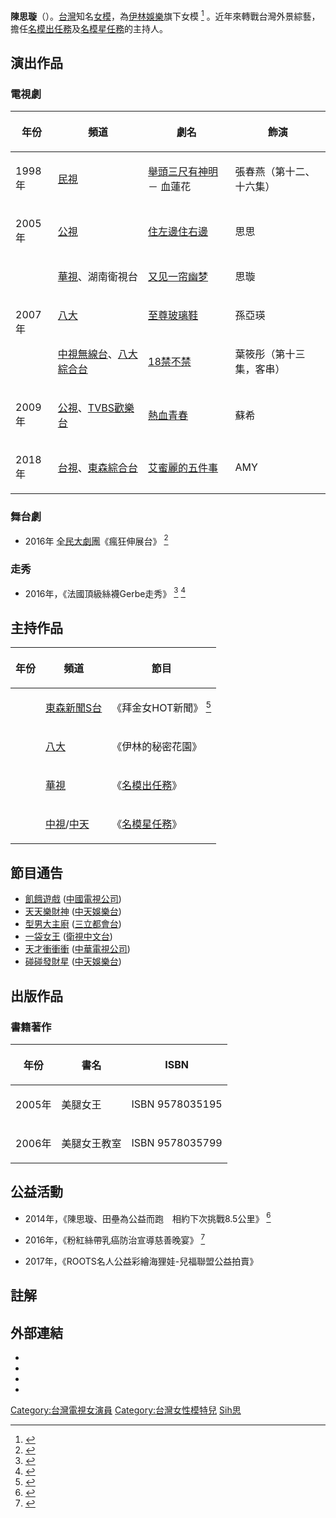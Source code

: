 {{藝人
| 姓名 = 陳思璇
| 類型 = 女藝人
| 圖片 =台北國際車展 陳思璇 20051230.jpg
| 圖片尺寸 = 
| 圖片簡介 = 
| 原名 = 
| 外文名 = 
| 外文 = 
| 羅馬拼音 = 
| 英文名 = Shatina
| 綽號 = 小璇子 璇姐
| 國籍 = {{ROC}}
| 民族 =
| 籍貫 =
| 出生日期 ={{birth_date_and _age|1974|12|6}}
| 出生地點 = {{TWN}}[[臺北市|臺北市]]
| 逝世日期 =  
| 逝世地點 = 
| 職業 = [[模特兒|模特兒]]、[[演員|演員]]
| 語言 = [[國語|國語]]、[[英語|英語]]
| 教育程度 = 
| 宗教信仰 = 
| 配偶 =
| 音樂類型 = 
| 演奏樂器 = 
| 出身地 = {{TWN}}
| 出道作 = 
| 出道日期 = {{Start date and age |1991}}
| 代表作 = 
| 活躍年代 = 1991年至今 
| 唱片公司 = 
| 經紀公司 = [[伊林娛樂|伊林娛樂]]
| 網站 =[https://www.facebook.com/陳思璇-Shatina-Chen-1579010325761721/ 陳思璇Facebook粉絲團]
| 相關團體 = 
| 獎項 = 
| IMDb = 6653091
}}
'''陳思璇'''（{{bd|1974年|12月6日||}}）。[[台灣|台灣]]知名[[女模|女模]]，為[[伊林娛樂|伊林娛樂]]旗下女模 <ref>{{cite web|url=http://www.eelin.com.tw/page/ModelPage.aspx?ID=69|title=陳思璇 伊林超級女模資訊|publisher=伊林娛樂|date=2005-03-25}}</ref> 。近年來轉戰台灣外景綜藝，擔任[[名模出任務|名模出任務]]及[[名模星任務|名模星任務]]的主持人。

== 演出作品 ==
===電視劇===
{|class="wikitable"
|-align=center
!年份||頻道||劇名||飾演
|-
|1998年||[[民視|民視]]||[[舉頭三尺有神明|舉頭三尺有神明]]－ 血蓮花 ||張春燕（第十二、十六集）
|-
|2005年 ||[[公視|公視]]||[[住左邊住右邊|住左邊住右邊]]|| 思思
|-
| rowspan="3" |2007年 ||[[華視|華視]]、湖南衛視台||[[又见一帘幽梦|又见一帘幽梦]]|| 思璇
|-
|[[八大電視|八大]]||[[至尊玻璃鞋|至尊玻璃鞋]]|| 孫亞瑛
|-
|[[中視無線台|中視無線台]]、[[八大綜合台|八大綜合台]]||[[18禁不禁|18禁不禁]]|| 葉筱彤（第十三集，客串）
|-
|2009年 ||[[公視|公視]]、[[TVBS歡樂台|TVBS歡樂台]]||[[熱血青春|熱血青春]]|| 蘇希
|-
|2018年 ||[[台視|台視]]、[[東森綜合台|東森綜合台]]||[[艾蜜麗的五件事|艾蜜麗的五件事]]|| AMY
|}

===舞台劇===
*2016年 [[全民大劇團|全民大劇團]]《瘋狂伸展台》  <ref>{{cite web|url=http://www.appledaily.com.tw/realtimenews/article/new/20160730/918396/|title=陳思璇 瘋狂伸展台|publisher=壹週刊|date=2016-07-30}}</ref>

===走秀===
*2016年，《法國頂級絲襪Gerbe走秀》 <ref>{{cite web|url=https://www.youtube.com/watch?v=SskfsyYOl34|title=法國頂級絲襪Gerbe走秀影片|publisher=自由娛樂頻道|date=2016-10-06}}</ref>  <ref>{{cite web|url=http://ent.ltn.com.tw/news/breakingnews/1848039|title=法國頂級絲襪Gerbe走秀報導|publisher=自由時報|date=2016-10-06}}</ref>

==主持作品==
{|class="wikitable"
|-align=center
!年份
!頻道||節目
|-
|
|[[東森新聞S台|東森新聞S台]]||《拜金女HOT新聞》 <ref>{{cite web|url=http://ent.big5.enorth.com.cn/system/2006/03/10/001252869.shtml|title=陳思璇當主播 處女秀給了東森|publisher=東森新聞報|date=2005-07-02}}</ref> 
|-
|
|[[八大電視|八大]]||《伊林的秘密花園》
|-
|
|[[華視|華視]]||《[[名模出任務|名模出任務]]》
|-
|
|[[中視|中視]]/[[中天電視|中天]]||《[[名模星任務|名模星任務]]》
|}

==節目通告==
*[[飢餓遊戲_(電視節目)|飢餓遊戲]] ([[中國電視公司|中國電視公司]])
*[[天天樂財神|天天樂財神]] ([[中天娛樂台|中天娛樂台]])
*[[型男大主廚|型男大主廚]] ([[三立都會台|三立都會台]])
*[[一袋女王|一袋女王]] ([[衛視中文台|衛視中文台]])
*[[天才衝衝衝|天才衝衝衝]] ([[中華電視公司|中華電視公司]])
*[[碰碰發財星|碰碰發財星]] ([[中天娛樂台|中天娛樂台]])

==出版作品==
===書籍著作===
{|class="wikitable"
|-align=center
!年份||書名||ISBN
|-
|2005年||美腿女王||ISBN 9578035195
|-
|2006年||美腿女王教室||ISBN 9578035799
|}

==公益活動==
*2014年，《陳思璇、田壘為公益而跑　相約下次挑戰8.5公里》 <ref>{{cite web|url=http://life.ettoday.net/mobile/news.php?news_id=327911&channel=|title=陳思璇、田壘為公益而跑　相約下次挑戰8.5公里|publisher=ETtoday新聞雲|date=2014-02-23}}</ref>

*2016年，《粉紅絲帶乳癌防治宣導慈善晚宴》 <ref>{{cite web|url=http://estarlight.blogspot.tw/2016/10/2016_20.html|title=粉紅絲帶乳癌防治宣導慈善|publisher=星光娛樂流行網|date=2016-10-20}}</ref>

*2017年，《ROOTS名人公益彩繪海狸娃-兒福聯盟公益拍賣》

==註解==
<div class="references-small"><references /></div>

==外部連結==
*{{facebook|陳思璇-Shatina-Chen-1579010325761721/|陳思璇 Shatina Chen}}
*{{imdb name|6653091}}
*{{douban people}}
*{{Mtime people|1285236}}

{{伊林娛樂|state=collapsed}}

{{DEFAULTSORT:Chen 陳思璇}}
[[Category:台灣電視女演員|Category:台灣電視女演員]]
[[Category:台灣女性模特兒|Category:台灣女性模特兒]]
[[Category:陳姓|Sih思]]